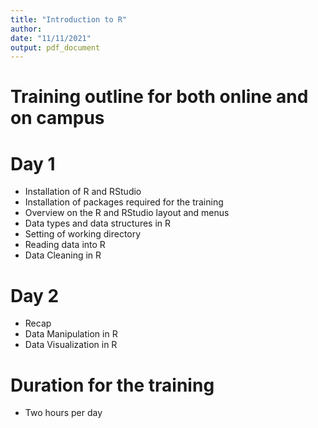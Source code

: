 ```yaml
---
title: "Introduction to R"
author: 
date: "11/11/2021"
output: pdf_document 
---
```


# Training outline for both online and on campus
# Day 1
- Installation of R and RStudio
- Installation of packages required for the training
- Overview on the R and RStudio layout and menus
- Data types and data structures in R
- Setting of working directory
- Reading data into R 
- Data Cleaning in R

# Day 2
- Recap
- Data Manipulation in R 
- Data Visualization in R


# Duration for the training
- Two hours per day

